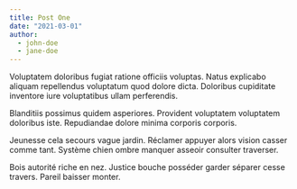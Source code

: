 ```yaml
---
title: Post One
date: "2021-03-01"
author:
  - john-doe
  - jane-doe
---
```


Voluptatem doloribus fugiat ratione officiis voluptas. Natus explicabo aliquam repellendus voluptatum quod dolore dicta. Doloribus cupiditate inventore iure voluptatibus ullam perferendis.

Blanditiis possimus quidem asperiores. Provident voluptatem voluptatem doloribus iste. Repudiandae dolore minima corporis corporis.

Jeunesse cela secours vague jardin. Réclamer appuyer alors vision casser comme tant. Système chien ombre manquer asseoir consulter traverser.

Bois autorité riche en nez. Justice bouche posséder garder séparer cesse travers. Pareil baisser monter.
